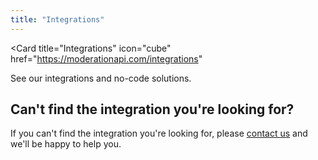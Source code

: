 ```yaml
---
title: "Integrations"
---
```


<Card
  title="Integrations"
  icon="cube"
  href="https://moderationapi.com/integrations"
>
  See our integrations and no-code solutions.
</Card>

## Can't find the integration you're looking for?

If you can't find the integration you're looking for, please [contact us](https://moderationapi.com/sales) and we'll be happy to help you.

